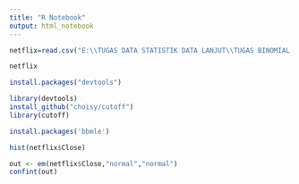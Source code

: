 ---
title: "R Notebook"
output: html_notebook
---

```{r}
netflix=read.csv("E:\\TUGAS DATA STATISTIK DATA LANJUT\\TUGAS BINOMIAL MODAL\\NFLX.csv")
```
```{r}
netflix
```


```{r}
install.packages("devtools")
```
```{r}

library(devtools)
install_github("choisy/cutoff")
library(cutoff)

```



```{r}
install.packages('bbmle')
```
```{r}
hist(netflix$Close)
```




```{r}
out <- em(netflix$Close,"normal","normal")
confint(out)
```

